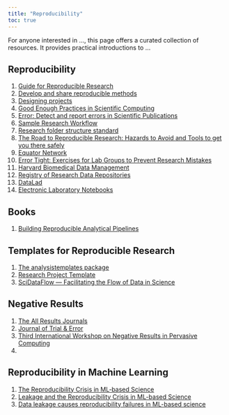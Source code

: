 ---
title: "Reproducibility"
toc: true
---

For anyone interested in ..., this page offers a curated collection of resources. It provides practical introductions to ...

## Reproducibility

1)  [Guide for Reproducible Research](https://the-turing-way.netlify.app/reproducible-research/reproducible-research.html)
2)  [Develop and share reproducible methods](https://www.protocols.io/)
3)  [Designing projects](https://nicercode.github.io/blog/2013-04-05-projects/)
4)  [Good Enough Practices in Scientific Computing](https://carpentries-lab.github.io/good-enough-practices/)
5)  [Error: Detect and report errors in Scientific Publications](https://error.reviews/)
6)  [Sample Research Workflow](https://www.carlboettiger.info/2012/05/06/research-workflow.html)
7)  [Research folder structure standard](https://gin-tonic.netlify.app/standard/)
8)  [The Road to Reproducible Research: Hazards to Avoid and Tools to get you there safely](https://realworlddatascience.net/case-studies/posts/2023/06/15/road-to-reproducible-research.html)
9)  [Equator Network](https://www.equator-network.org/)
10) [Error Tight: Exercises for Lab Groups to Prevent Research Mistakes](https://osf.io/preprints/psyarxiv/rsn5y)
11) [Harvard Biomedical Data Management](https://datamanagement.hms.harvard.edu/)
12) [Registry of Research Data Repositories](https://www.re3data.org/)
13) [DataLad](https://handbook.datalad.org/en/latest/index.html)
14) [Electronic Laboratory Notebooks](https://www.nature.com/articles/d41586-018-05895-3)

## Books

1)  [Building Reproducible Analytical Pipelines](https://rap4mads.eu/)

## Templates for Reproducible Research

1) [The analysistemplates package](https://github.com/jonas-hag/analysistemplates)
2) [Research Project Template](https://github.com/HeidiSeibold/research-project-template)
3) [SciDataFlow — Facilitating the Flow of Data in Science](https://github.com/vsbuffalo/scidataflow)

## Negative Results

1)  [The All Results Journals](http://arjournals.com/)
2)  [Journal of Trial & Error](https://journal.trialanderror.org/)
3)  [Third International Workshop on Negative Results in Pervasive Computing](https://perfail-workshop.github.io/2024/)
4)  [ ]()

## Reproducibility in Machine Learning

1)  [The Reproducibility Crisis in ML‑based Science](https://sites.google.com/princeton.edu/rep-workshop/)
2)  [Leakage and the Reproducibility Crisis in ML-based Science](https://reproducible.cs.princeton.edu/)
3)  [Data leakage causes reproducibility failures in ML-based science](https://reproducible.cs.princeton.edu/#rep-failures)
